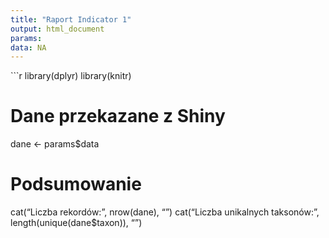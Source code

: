 ```yaml
---
title: "Raport Indicator 1"
output: html_document
params:
data: NA
---
```


```r
library(dplyr)
library(knitr)

# Dane przekazane z Shiny
dane <- params$data

# Podsumowanie
cat("Liczba rekordów:", nrow(dane), "\n\n")
cat("Liczba unikalnych taksonów:", length(unique(dane$taxon)), "\n\n")
